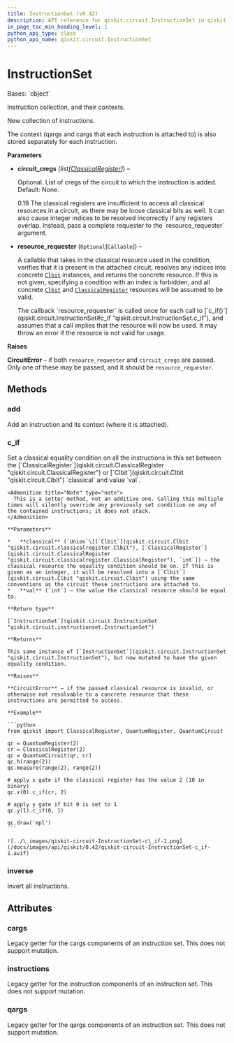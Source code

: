 ```yaml
---
title: InstructionSet (v0.42)
description: API reference for qiskit.circuit.InstructionSet in qiskit v0.42
in_page_toc_min_heading_level: 1
python_api_type: class
python_api_name: qiskit.circuit.InstructionSet
---
```


# InstructionSet

<Class id="qiskit.circuit.InstructionSet" isDedicatedPage={true} github="https://github.com/qiskit/qiskit/tree/stable/0.23/qiskit/circuit/instructionset.py" signature="InstructionSet(circuit_cregs=None, *, resource_requester=None)" modifiers="class">
  Bases: `object`

  Instruction collection, and their contexts.

  New collection of instructions.

  The context (qargs and cargs that each instruction is attached to) is also stored separately for each instruction.

  **Parameters**

  *   **circuit\_cregs** (*list\[*[*ClassicalRegister*](qiskit.circuit.ClassicalRegister "qiskit.circuit.ClassicalRegister")*]*) –

      Optional. List of cregs of the circuit to which the instruction is added. Default: None.

        <Admonition title="Deprecated since version qiskit-terra" type="danger">
          0.19 The classical registers are insufficient to access all classical resources in a circuit, as there may be loose classical bits as well. It can also cause integer indices to be resolved incorrectly if any registers overlap. Instead, pass a complete requester to the `resource_requester` argument.
        </Admonition>

  *   **resource\_requester** (`Optional`\[`Callable`]) –

      A callable that takes in the classical resource used in the condition, verifies that it is present in the attached circuit, resolves any indices into concrete [`Clbit`](qiskit.circuit.Clbit "qiskit.circuit.Clbit") instances, and returns the concrete resource. If this is not given, specifying a condition with an index is forbidden, and all concrete [`Clbit`](qiskit.circuit.Clbit "qiskit.circuit.Clbit") and [`ClassicalRegister`](qiskit.circuit.ClassicalRegister "qiskit.circuit.ClassicalRegister") resources will be assumed to be valid.

        <Admonition title="Note" type="note">
          The callback `resource_requester` is called once for each call to [`c_if()`](qiskit.circuit.InstructionSet#c_if "qiskit.circuit.InstructionSet.c_if"), and assumes that a call implies that the resource will now be used. It may throw an error if the resource is not valid for usage.
        </Admonition>

  **Raises**

  **CircuitError** – if both `resource_requester` and `circuit_cregs` are passed. Only one of these may be passed, and it should be `resource_requester`.

  ## Methods

  <span id="qiskit-circuit-instructionset-add" />

  ### add

  <Function id="qiskit.circuit.InstructionSet.add" signature="InstructionSet.add(instruction, qargs=None, cargs=None)">
    Add an instruction and its context (where it is attached).
  </Function>

  <span id="qiskit-circuit-instructionset-c-if" />

  ### c\_if

  <Function id="qiskit.circuit.InstructionSet.c_if" signature="InstructionSet.c_if(classical, val)">
    Set a classical equality condition on all the instructions in this set between the [`ClassicalRegister`](qiskit.circuit.ClassicalRegister "qiskit.circuit.ClassicalRegister") or [`Clbit`](qiskit.circuit.Clbit "qiskit.circuit.Clbit") `classical` and value `val`.

    <Admonition title="Note" type="note">
      This is a setter method, not an additive one. Calling this multiple times will silently override any previously set condition on any of the contained instructions; it does not stack.
    </Admonition>

    **Parameters**

    *   **classical** (`Union`\[[`Clbit`](qiskit.circuit.Clbit "qiskit.circuit.classicalregister.Clbit"), [`ClassicalRegister`](qiskit.circuit.ClassicalRegister "qiskit.circuit.classicalregister.ClassicalRegister"), `int`]) – the classical resource the equality condition should be on. If this is given as an integer, it will be resolved into a [`Clbit`](qiskit.circuit.Clbit "qiskit.circuit.Clbit") using the same conventions as the circuit these instructions are attached to.
    *   **val** (`int`) – the value the classical resource should be equal to.

    **Return type**

    [`InstructionSet`](qiskit.circuit.InstructionSet "qiskit.circuit.instructionset.InstructionSet")

    **Returns**

    This same instance of [`InstructionSet`](qiskit.circuit.InstructionSet "qiskit.circuit.InstructionSet"), but now mutated to have the given equality condition.

    **Raises**

    **CircuitError** – if the passed classical resource is invalid, or otherwise not resolvable to a concrete resource that these instructions are permitted to access.

    **Example**

    ```python
    from qiskit import ClassicalRegister, QuantumRegister, QuantumCircuit

    qr = QuantumRegister(2)
    cr = ClassicalRegister(2)
    qc = QuantumCircuit(qr, cr)
    qc.h(range(2))
    qc.measure(range(2), range(2))

    # apply x gate if the classical register has the value 2 (10 in binary)
    qc.x(0).c_if(cr, 2)

    # apply y gate if bit 0 is set to 1
    qc.y(1).c_if(0, 1)

    qc.draw('mpl')
    ```

    ![../\_images/qiskit-circuit-InstructionSet-c\_if-1.png](/docs/images/api/qiskit/0.42/qiskit-circuit-InstructionSet-c_if-1.avif)
  </Function>

  <span id="qiskit-circuit-instructionset-inverse" />

  ### inverse

  <Function id="qiskit.circuit.InstructionSet.inverse" signature="InstructionSet.inverse()">
    Invert all instructions.
  </Function>

  ## Attributes

  ### cargs

  <Attribute id="qiskit.circuit.InstructionSet.cargs">
    Legacy getter for the cargs components of an instruction set. This does not support mutation.
  </Attribute>

  ### instructions

  <Attribute id="qiskit.circuit.InstructionSet.instructions">
    Legacy getter for the instruction components of an instruction set. This does not support mutation.
  </Attribute>

  ### qargs

  <Attribute id="qiskit.circuit.InstructionSet.qargs">
    Legacy getter for the qargs components of an instruction set. This does not support mutation.
  </Attribute>
</Class>

